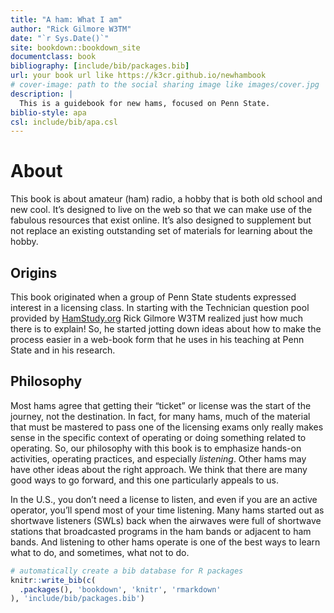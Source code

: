 ```yaml
--- 
title: "A ham: What I am"
author: "Rick Gilmore W3TM"
date: "`r Sys.Date()`"
site: bookdown::bookdown_site
documentclass: book
bibliography: [include/bib/packages.bib]
url: your book url like https://k3cr.github.io/newhambook
# cover-image: path to the social sharing image like images/cover.jpg
description: |
  This is a guidebook for new hams, focused on Penn State.
biblio-style: apa
csl: include/bib/apa.csl
---
```


# About 

This book is about amateur (ham) radio, a hobby that is both old school and new cool.
It's designed to live on the web so that we can make use of the fabulous resources that exist online.
It's also designed to supplement but not replace an existing outstanding set of materials for learning about the hobby.

## Origins {-}

This book originated when a group of Penn State students expressed interest in a licensing class.
In starting with the Technician question pool provided by [HamStudy.org](https://hamstudy.org) Rick Gilmore W3TM realized just how much there is to explain!
So, he started jotting down ideas about how to make the process easier in a web-book form that he uses in his teaching at Penn State and in his research.

## Philosophy {-}

Most hams agree that getting their "ticket" or license was the start of the journey, not the destination.
In fact, for many hams, much of the material that must be mastered to pass one of the licensing exams only really makes sense in the specific context of operating or doing something related to operating.
So, our philosophy with this book is to emphasize hands-on activities, operating practices, and especially *listening*.
Other hams may have other ideas about the right approach.
We think that there are many good ways to go forward, and this one particularly appeals to us.

In the U.S., you don't need a license to listen, and even if you are an active operator, you'll spend most of your time listening. 
Many hams started out as shortwave listeners (SWLs) back when the airwaves were full of shortwave stations that broadcasted programs in the ham bands or adjacent to ham bands.
And listening to other hams operate is one of the best ways to learn what to do, and sometimes, what not to do.

```r
# automatically create a bib database for R packages
knitr::write_bib(c(
  .packages(), 'bookdown', 'knitr', 'rmarkdown'
), 'include/bib/packages.bib')
```